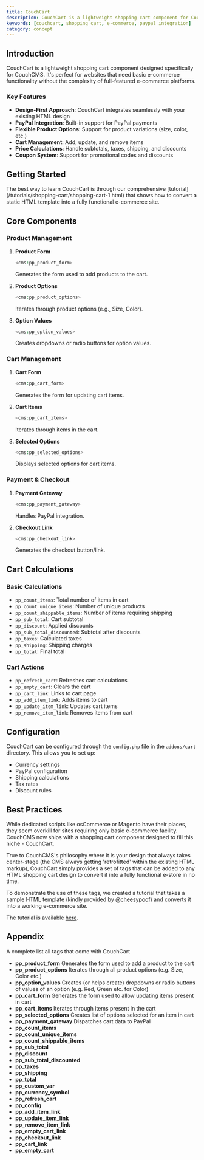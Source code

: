 ```yaml
---
title: CouchCart
description: CouchCart is a lightweight shopping cart component for CouchCMS that enables basic e-commerce functionality while maintaining design flexibility.
keywords: [couchcart, shopping cart, e-commerce, paypal integration]
category: concept
---
```



## Introduction

CouchCart is a lightweight shopping cart component designed specifically for CouchCMS. It's perfect for websites that need basic e-commerce functionality without the complexity of full-featured e-commerce platforms.

### Key Features

- **Design-First Approach**: CouchCart integrates seamlessly with your existing HTML design
- **PayPal Integration**: Built-in support for PayPal payments
- **Flexible Product Options**: Support for product variations (size, color, etc.)
- **Cart Management**: Add, update, and remove items
- **Price Calculations**: Handle subtotals, taxes, shipping, and discounts
- **Coupon System**: Support for promotional codes and discounts

## Getting Started

<Card icon="star" title="Tutorial">
The best way to learn CouchCart is through our comprehensive [tutorial](/tutorials/shopping-cart/shopping-cart-1.html) that shows how to convert a static HTML template into a fully functional e-commerce site.
</Card>

## Core Components

### Product Management

<Steps>

1. **Product Form**
   ```php
   <cms:pp_product_form>
   ```
   Generates the form used to add products to the cart.

2. **Product Options**
   ```php
   <cms:pp_product_options>
   ```
   Iterates through product options (e.g., Size, Color).

3. **Option Values**
   ```php
   <cms:pp_option_values>
   ```
   Creates dropdowns or radio buttons for option values.

</Steps>

### Cart Management

<Steps>

1. **Cart Form**
   ```php
   <cms:pp_cart_form>
   ```
   Generates the form for updating cart items.

2. **Cart Items**
   ```php
   <cms:pp_cart_items>
   ```
   Iterates through items in the cart.

3. **Selected Options**
   ```php
   <cms:pp_selected_options>
   ```
   Displays selected options for cart items.

</Steps>

### Payment & Checkout

<Steps>

1. **Payment Gateway**
   ```php
   <cms:pp_payment_gateway>
   ```
   Handles PayPal integration.

2. **Checkout Link**
   ```php
   <cms:pp_checkout_link>
   ```
   Generates the checkout button/link.

</Steps>

## Cart Calculations

### Basic Calculations

- `pp_count_items`: Total number of items in cart
- `pp_count_unique_items`: Number of unique products
- `pp_count_shippable_items`: Number of items requiring shipping
- `pp_sub_total`: Cart subtotal
- `pp_discount`: Applied discounts
- `pp_sub_total_discounted`: Subtotal after discounts
- `pp_taxes`: Calculated taxes
- `pp_shipping`: Shipping charges
- `pp_total`: Final total

### Cart Actions

- `pp_refresh_cart`: Refreshes cart calculations
- `pp_empty_cart`: Clears the cart
- `pp_cart_link`: Links to cart page
- `pp_add_item_link`: Adds items to cart
- `pp_update_item_link`: Updates cart items
- `pp_remove_item_link`: Removes items from cart

## Configuration

CouchCart can be configured through the `config.php` file in the `addons/cart` directory. This allows you to set up:

- Currency settings
- PayPal configuration
- Shipping calculations
- Tax rates
- Discount rules

## Best Practices

While dedicated scripts like osCommerce or Magento have their places, they seem overkill for sites requiring only basic e-commerce facility.
CouchCMS now ships with a shopping cart component designed to fill this niche - CouchCart.

True to CouchCMS's philosophy where it is your design that always takes center-stage (the CMS always getting 'retrofitted' within the existing HTML markup), CouchCart simply provides a set of tags that can be added to any HTML shopping cart design to convert it into a fully functional e-store in no time.

To demonstrate the use of these tags, we created a tutorial that takes a sample HTML template (kindly provided by [@cheesypoof](https://www.couchcms.com/forum/memberlist.php?mode=viewprofile&u=11919)) and converts it into a working e-commerce site.

The tutorial is available [here](../tutorials/shopping-cart/shopping-cart-1.html).

## Appendix

A complete list all tags that come with CouchCart

*   **pp_product_form**
    Generates the form used to add a product to the cart
*   **pp_product_options**
    Iterates through all product options (e.g. Size, Color etc.)
*   **pp_option_values**
    Creates (or helps create) dropdowns or radio buttons of values of an option (e.g. Red, Green etc. for Color)
*   **pp_cart_form**
    Generates the form used to allow updating items present in cart
*   **pp_cart_items**
    Iterates through items present in the cart
*   **pp_selected_options**
    Creates list of options selected for an item in cart
*   **pp_payment_gateway**
    Dispatches cart data to PayPal
*   **pp_count_items**
*   **pp_count_unique_items**
*   **pp_count_shippable_items**
*   **pp_sub_total**
*   **pp_discount**
*   **pp_sub_total_discounted**
*   **pp_taxes**
*   **pp_shipping**
*   **pp_total**
*   **pp_custom_var**
*   **pp_currency_symbol**
*   **pp_refresh_cart**
*   **pp_config**
*   **pp_add_item_link**
*   **pp_update_item_link**
*   **pp_remove_item_link**
*   **pp_empty_cart_link**
*   **pp_checkout_link**
*   **pp_cart_link**
*   **pp_empty_cart**